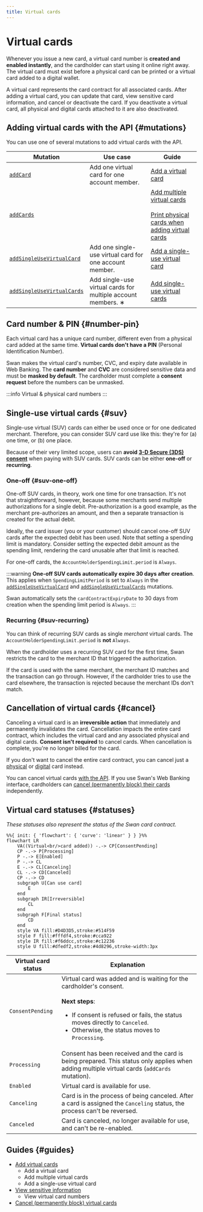 ```yaml
---
title: Virtual cards
---
```


# Virtual cards


> <VirtualCardsDefinition />

Whenever you issue a new card, a virtual card number is **created and enabled instantly**, and the cardholder can start using it online right away.
The virtual card must exist before a physical card can be printed or a virtual card added to a digital wallet.

A virtual card represents the card contract for all associated cards.
After adding a virtual card, you can update that card, view sensitive card information, and cancel or deactivate the card.
If you deactivate a virtual card, all physical and digital cards attached to it are also deactivated.

## Adding virtual cards with the API {#mutations}

You can use one of several mutations to add virtual cards with the API.

| Mutation | Use case | Guide |
| --- | --- | --- |
| [`addCard`](https://api-reference.swan.io/mutations/add-card/) | Add one virtual card for one account member. | [Add a virtual card](./guide-add.mdx#add-one) |
| [`addCards`](https://api-reference.swan.io/mutations/add-cards/) | <AddCardsUseCases /> | [Add multiple virtual cards](./guide-add.mdx#add-multiple)<br /><br />[Print physical cards when adding virtual cards](./guide-add.mdx#print-with-virtual) |
| [`addSingleUseVirtualCard`](https://api-reference.swan.io/mutations/add-single-use-virtual-card/) | Add one single-use virtual card for one account member. | [Add a single-use virtual card](./guide-add.mdx#add-suv-one) |
| [`addSingleUseVirtualCards`](https://api-reference.swan.io/mutations/add-single-use-virtual-cards/) | Add single-use virtual cards for multiple account members. ∗ | [Add single-use virtual cards](./guide-add.mdx#add-suv-multiple) |

<AddCardsAlert />

## Card number & PIN {#number-pin}

Each virtual card has a unique card number, different even from a physical card added at the same time.
**Virtual cards don't have a PIN** (Personal Identification Number).

Swan makes the virtual card's number, CVC, and expiry date available in Web Banking.
The **card number** and **CVC** are considered sensitive data and must be **masked by default**.
The cardholder must complete a **consent request** before the numbers can be unmasked.


:::info Virtual & physical card numbers
<VirtualPhysicalCardNumbers />
:::

## Single-use virtual cards {#suv}

Single-use virtual (SUV) cards can either be used once or for one dedicated merchant.
Therefore, you can consider SUV card use like this: they're for (a) one time, or (b) one place.

Because of their very limited scope, users can **avoid [3-D Secure (3DS) consent](../../payments/cards/index.mdx#3ds)** when paying with SUV cards.
SUV cards can be either **one-off** or **recurring**.

### One-off {#suv-one-off}

One-off SUV cards, in theory, work one time for one transaction.
It's not that straightforward, however, because some merchants send multiple authorizations for a single debit.
Pre-authorization is a good example, as the merchant pre-authorizes an amount, and then a separate transaction is created for the actual debit.

Ideally, the card issuer (you or your customer) should cancel one-off SUV cards after the expected debit has been used.
Note that setting a spending limit is mandatory.
Consider setting the expected debit amount as the spending limit, rendering the card unusable after that limit is reached.

For one-off cards, the `AccountHolderSpendingLimit.period` is `Always`.

:::warning
**One-off SUV cards automatically expire 30 days after creation**. This applies when `SpendingLimitPeriod` is set to `Always` in the [`addSingleUseVirtualCard`](https://api-reference.swan.io/mutations/add-single-use-virtual-card/) and [`addSingleUseVirtualCards`](https://api-reference.swan.io/mutations/add-single-use-virtual-cards/) mutations.

Swan automatically sets the `cardContractExpiryDate` to 30 days from creation when the spending limit period is `Always`.
:::

### Recurring {#suv-recurring}

You can think of recurring SUV cards as single *merchant* virtual cards.
The `AccountHolderSpendingLimit.period` is **not** `Always`.

When the cardholder uses a recurring SUV card for the first time, Swan restricts the card to the merchant ID that triggered the authorization.

If the card is used with the same merchant, the merchant ID matches and the transaction can go through.
However, if the cardholder tries to use the card elsewhere, the transaction is rejected because the merchant IDs don't match.

## Cancellation of virtual cards {#cancel}

Canceling a virtual card is an **irreversible action** that immediately and permanently invalidates the card.
Cancellation impacts the entire card contract, which includes the virtual card and any associated physical and digital cards.
**Consent isn't required** to cancel cards.
When cancellation is complete, you're no longer billed for the card.

If you don't want to cancel the entire card contract, you can cancel just a [physical](../physical/guide-cancel.mdx) or [digital](../digital/guide-cancel.mdx) card instead.



You can cancel virtual cards [with the API](./guide-cancel.mdx).
If you use Swan's Web Banking interface, cardholders can [cancel (permanently block) their cards](https://support.swan.io/hc/en-150/articles/18538920070045-Block-your-card) independently.

## Virtual card statuses {#statuses}

*These statuses also represent the status of the Swan card contract.*

```mermaid
%%{ init: { 'flowchart': { 'curve': 'linear' } } }%%
flowchart LR
    VA((Virtual<br/>card added)) -.-> CP[ConsentPending]
    CP -.-> P[Processing]
    P -.-> E[Enabled]
    P -.-> CL
    E -.-> CL[Canceling]
    CL -.-> CD[Canceled]
    CP -.-> CD
    subgraph U[Can use card]
        E
    end
    subgraph IR[Irreversible]
        CL
    end
    subgraph F[Final status]
        CD
    end
    style VA fill:#D4D3D5,stroke:#514F59
    style F fill:#fffdf4,stroke:#cca922
    style IR fill:#f6ddcc,stroke:#c12236
    style U fill:#dfedf2,stroke:#4d8296,stroke-width:3px
```

| Virtual card status | Explanation |
|---|---|
| `ConsentPending` | Virtual card was added and is waiting for the cardholder's consent.<br/><br/>**Next steps**:<ul><li>If consent is refused or fails, the status moves directly to `Canceled`.</li><li>Otherwise, the status moves to `Processing`.</li></ul> |
| `Processing` | Consent has been received and the card is being prepared. This status only applies when adding multiple virtual cards (`addCards` mutation). |
| `Enabled` | Virtual card is available for use. |
| `Canceling` | Card is in the process of being canceled. After a card is assigned the `Canceling` status, the process can't be reversed. |
| `Canceled` | Card is canceled, no longer available for use, and can't be re-enabled. |

## Guides {#guides}

- [Add virtual cards](./guide-add.mdx)
    - Add a virtual card
    - Add multiple virtual cards
    - Add a single-use virtual card
- [View sensitive information](./guide-view-info.mdx)
    - View virtual card numbers
- [Cancel (permanently block) virtual cards](./guide-cancel.mdx)